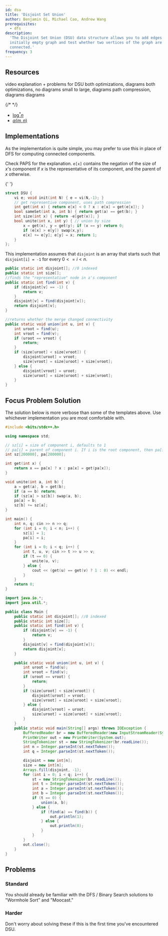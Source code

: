 ```yaml
---
id: dsu
title: 'Disjoint Set Union'
author: Benjamin Qi, Michael Cao, Andrew Wang
prerequisites:
  - dfs
description:
  'The Disjoint Set Union (DSU) data structure allows you to add edges to an
  initially empty graph and test whether two vertices of the graph are
  connected.'
frequency: 3
---
```


<FocusProblem problem="sample" />

## Resources

<Resources>
	<Resource
		source="CF"
		title="EDU: DSU"
		url="https://codeforces.com/edu/course/2/lesson/7"
		starred
	>
		video explanation + problems for DSU
	</Resource>
	<Resource
		source="CSA"
		title="Disjoint Data Sets"
		url="disjoint_data_sets"
		starred
	>
		both optimizations, diagrams
	</Resource>
	<Resource source="PAPS" title="11.1 - Disjoint Sets" starred>
		both optimizations, no diagrams
	</Resource>
	<Resource source="CPH" title="15.2 - Union-Find">
		small to large, diagrams
	</Resource>
	<Resource source="IUSACO" title="10.6 - Disjoint-Set Data Structure">
		path compression, diagrams
	</Resource>
	<Resource
		source="TC"
		title="Disjoint Set Data Structures"
		url="disjoint-set-data-structures"
	>
		diagrams
	</Resource>
</Resources>

{/* <Resource
		source="CPC"
		title="3 - Data Structures"
		url="03_data_structures"
	></Resource> */}

<Optional title="DSU Complexity Proofs">

- [$\log^* n$](<https://en.wikipedia.org/wiki/Proof_of_O(log*n)_time_complexity_of_union%E2%80%93find>)
- [$\alpha (m,n)$](https://dl.acm.org/doi/pdf/10.1145/321879.321884)

</Optional>

## Implementations

As the implementation is quite simple, you may prefer to use this in place of
DFS for computing connected components.

<LanguageSection>

<CPPSection>

Check PAPS for the explanation. `e[x]` contains the negation of the size of
$x$'s component if $x$ is the representative of its component, and the parent of
$x$ otherwise.

<Resources>
	<Resource
		source="Benq (from KACTL)"
		url="https://github.com/bqi343/USACO/blob/master/Implementations/content/graphs%20(12)/DSU/DSU%20(7.6).h"
		title="DSU"
	>
		{' '}
	</Resource>
</Resources>

```cpp
struct DSU {
	vi e; void init(int N) { e = vi(N,-1); }
	// get representive component, uses path compression
	int get(int x) { return e[x] < 0 ? x : e[x] = get(e[x]); }
	bool sameSet(int a, int b) { return get(a) == get(b); }
	int size(int x) { return -e[get(x)]; }
	bool unite(int x, int y) { // union by size
		x = get(x), y = get(y); if (x == y) return 0;
		if (e[x] > e[y]) swap(x,y);
		e[x] += e[y]; e[y] = x; return 1;
	}
};
```

</CPPSection>

<JavaSection>

This implementation assumes that `disjoint` is an array that starts such that
`disjoint[i] = -1` for every $0 <= i < n$.

```java
public static int disjoint[]; //0 indexed
public static int size[];
//finds the "representative" node in a's component
public static int find(int v) {
	if (disjoint[v] == -1) {
		return v;
	}
	disjoint[v] = find(disjoint[v]);
	return disjoint[v];
}

//returns whether the merge changed connectivity
public static void union(int u, int v) {
	int uroot = find(u);
	int vroot = find(v);
	if (uroot == vroot) {
		return;
	}
	if (size[uroot] < size[vroot]) {
		disjoint[uroot] = vroot;
		size[vroot] = size[uroot] + size[vroot];
	} else {
		disjoint[vroot] = uroot;
		size[uroot] = size[uroot] + size[vroot];
	}
}
```

</JavaSection>

</LanguageSection>

## Focus Problem Solution

<FocusProblem problem="sample" />

The solution below is more verbose than some of the templates above. Use
whichever implementation you are most comfortable with.

<LanguageSection>
<CPPSection>

```cpp
#include <bits/stdc++.h>

using namespace std;

// sz[i] = size of component i, defaults to 1
// pa[i] = parent of component i. If i is the root component, then pa[i] = i.
int sz[200000], pa[200000];

int get(int x) {
	return x == pa[x] ? x : pa[x] = get(pa[x]);
}

void unite(int a, int b) {
	a = get(a), b = get(b);
	if (a == b) return;
	if (sz[a] > sz[b]) swap(a, b);
	pa[a] = b;
	sz[b] += sz[a];
}

int main() {
	int n, q; cin >> n >> q;
	for (int i = 0; i < n; i++) {
		sz[i] = 1;
		pa[i] = i;
	}
	for (int i = 0; i < q; i++) {
		int t, u, v; cin >> t >> u >> v;
		if (t == 0) {
			unite(u, v);
		} else {
			cout << (get(u) == get(v) ? 1 : 0) << endl;
		}
	}
	return 0;
}
```

</CPPSection>
<JavaSection>

```java
import java.io.*;
import java.util.*;

public class Main {
	public static int disjoint[]; //0 indexed
	public static int size[];
	public static int find(int v) {
		if (disjoint[v] == -1) {
			return v;
		}
		disjoint[v] = find(disjoint[v]);
		return disjoint[v];
	}

	public static void union(int u, int v) {
		int uroot = find(u);
		int vroot = find(v);
		if (uroot == vroot) {
			return;
		}
		if (size[uroot] < size[vroot]) {
			disjoint[uroot] = vroot;
			size[vroot] = size[uroot] + size[vroot];
		} else {
			disjoint[vroot] = uroot;
			size[uroot] = size[uroot] + size[vroot];
		}
	}
	public static void main(String[] args) throws IOException {
		BufferedReader br = new BufferedReader(new InputStreamReader(System.in));
		PrintWriter out = new PrintWriter(System.out);
		StringTokenizer st = new StringTokenizer(br.readLine());
		int n = Integer.parseInt(st.nextToken());
		int q = Integer.parseInt(st.nextToken());

		disjoint = new int[n];
		size = new int[n];
		Arrays.fill(disjoint, -1);
		for (int i = 0; i < q; i++) {
			st = new StringTokenizer(br.readLine());
			int t = Integer.parseInt(st.nextToken());
			int a = Integer.parseInt(st.nextToken());
			int b = Integer.parseInt(st.nextToken());
			if (t == 0) {
				union(a, b);
			} else {
				if (find(a) == find(b)) {
					out.println(1);
				} else {
					out.println(0);
				}
			}
		}
		out.close();
	}
}
```

</JavaSection>
</LanguageSection>

## Problems

### Standard

You should already be familiar with the DFS / Binary Search solutions to
"Wormhole Sort" and "Moocast."

<Problems problems="general" />

### Harder

Don't worry about solving these if this is the first time you've encountered
DSU.

<Problems problems="harder" />
